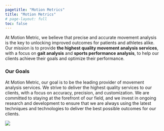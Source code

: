 ```yaml
---
pagetitle: "Motion Metrics"
title: "Motion Metrics"
# page-layout: full
toc: false
---
```



::: {.lead}
  At Motion Metric, we believe that precise and accurate movement analysis is the key to unlocking improved outcomes for patients and athletes alike. Our mission is to provide **the highest quality movement analysis services**, with a focus on **gait analysis** and **sports performance analysis**, to help our clients achieve their goals and optimize their performance.
:::

### Our Goals
At Motion Metric, our goal is to be the leading provider of movement analysis services. We strive to deliver the highest quality services to our clients, with a focus on accuracy, precision, and customization. We are committed to staying at the forefront of our field, and we invest in ongoing research and development to ensure that we are always using the latest techniques and technologies to deliver the best possible outcomes for our clients.

![](./img/showcase.svg){.hero}
